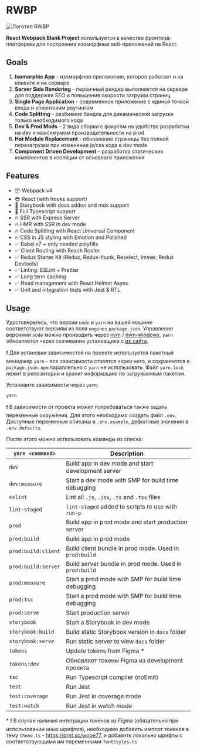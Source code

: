 
<Meta title="Intro / Welcome" />

# RWBP

![Логотип RWBP](logo.svg)

**React Webpack Blank Project** используется в качестве фронтенд-платформы для построения изоморфных веб-приложений на React.

## Goals

1. **Isomorphic App** - изоморфное приложение, которое работает и на клиенте и на сервере
1. **Server Side Rendering** - первичный рендер выполняется на сервере для поддержки SEO и повышения скорости загрузки страниц
1. **Single Page Application** - современное приложение с единой точкой входа и клиентским роутингом
1. **Code Splitting** - разбиение бандла для динамической загрузки только необходимого кода
1. **Dev & Prod Mods** - 2 вида сборки с фокусом на удобство разработки на dev и максимумом производительности на prod
1. **Hot Module Replacement** - обновление страницы без полной перезагрузки при изменении js/css кода в dev mode
1. **Component Driven Development** - разработка статических компонентов в изоляции от основного приложения

## Features

-   📦 Webpack v4
-   😎 React (with hooks support)
-   📕 Storybook with docs addon and mdx support
-   🚀 Full Typescript support
-   🔥 SSR with Express Server
-   🔥 HMR with SSR in dev mode
-   🔥 Code Splitting with React Universal Component
-   🔥 CSS in JS styling with Emotion and Polished
-   ✅ Babel v7 + only needed polyfills
-   ✅ Client Routing with Reach Router
-   ✅ Redux Starter Kit (Redux, Redux-thunk, Reselect, Immer, Redux Devtools)
-   ✅ Linting: ESLint + Prettier
-   ✅ Long term caching
-   ✅ Head management with React Helmet Async
-   ✅ Unit and integration tests with Jest & RTL

## Usage

Удостоверьтесь, что версии `node` и `yarn` на вашей машине соответствуют версиям из поля `engines` `package.json`.
Управление версиями `node` можно проиводить через [nvm](https://github.com/nvm-sh/nvm) / [nvm-windows](https://github.com/coreybutler/nvm-windows), `yarn` обновляется через скачивание установщика с [их сайта](https://yarnpkg.com/en/docs/install#windows-stable).

❗️️ Для установки зависимостей на проекте используется пакетный менеджер `yarn` - все зависимости ставятся через него, и сохраняются в `package.json`. `npm` параллельно с `yarn` не использовать. Файл `yarn.lock` лежит в репозитории и хранит информацию по загружаемым пакетам.

Установите зависимости через `yarn`:

```
yarn
```

❗️️ В зависимости от проекта может потребоваться также задать переменные окружения. Для этого необходимо создать файл `.env`. Доступные переменные описаны в `.env.example`, дефолтные значения в `.env.defaults`.

После этого можно использовать команды из списка:

| `yarn <command>`    | Description                                            |
| ------------------- | ------------------------------------------------------ |
| `dev`               | Build app in dev mode and start development server     |
| `dev:measure`       | Start a dev mode with SMP for build time debugging     |
| `eslint`            | Lint all `.js`, `.jsx`, `.ts` and `.tsx` files         |
| `lint-staged`       | `lint-staged` added to scripts to use with `run-p`     |
| `prod`              | Build app in prod mode and start production server     |
| `prod:build`        | Build app in prod mode                                 |
| `prod:build:client` | Build client bundle in prod mode. Used in `prod:build` |
| `prod:build:server` | Build server bundle in prod mode. Used in `prod:build` |
| `prod:measure`      | Start a prod mode with SMP for build time debugging    |
| `prod:tsc`          | Start a prod mode with SMP for build time debugging    |
| `prod:serve`        | Start production server                                |
| `storybook`         | Start a Storybook in dev mode                          |
| `storybook:build`   | Build static Storybook version in `docs` folder        |
| `storybook:serve`   | Run static server to view `docs` folder                |
| `tokens`            | Update tokens from Figma \*                            |
| `tokens:dev`        | Обновляет токены Figma из development проекта          |
| `tsc`               | Run Typescript compiler (noEmit)                       |
| `test`              | Run Jest                                               |
| `test:coverage`     | Run Jest in coverage mode                              |
| `test:watch`        | Run Jest in watch mode                                 |

\* ❗️️ В случае наличия интеграции токенов из Figma (обязательно при использовании иных шрифтов), необходимо добавить импорт токенов в тему `theme.ts` - https://prnt.sc/wope77, и добавить локально шрифты с соответствующими им переменными `fontStyles.ts`

